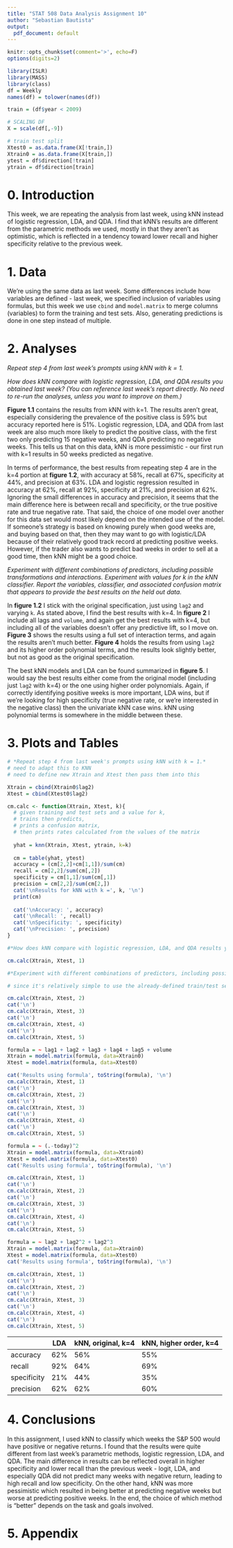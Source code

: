 ```yaml
---
title: "STAT 508 Data Analysis Assignment 10"
author: "Sebastian Bautista"
output:
  pdf_document: default
---
```

  
```r
knitr::opts_chunk$set(comment='>', echo=F)
options(digits=2)

library(ISLR)
library(MASS)
library(class)
df = Weekly
names(df) = tolower(names(df))

train = (df$year < 2009)

# SCALING DF
X = scale(df[,-9]) 

# train test split
Xtest0 = as.data.frame(X[!train,])
Xtrain0 = as.data.frame(X[train,])
ytest = df$direction[!train]
ytrain = df$direction[train]
```

# 0. Introduction

This week, we are repeating the analysis from last week, using kNN instead of logistic regression, LDA, and QDA. I find that kNN's results are different from the parametric methods we used, mostly in that they aren't as optimistic, which is reflected in a tendency toward lower recall and higher specificity relative to the previous week. 

# 1. Data

We're using the same data as last week. Some differences include how variables are defined - last week, we specified inclusion of variables using formulas, but this week we use `cbind` and `model.matrix` to merge columns (variables) to form the training and test sets. Also, generating predictions is done in one step instead of multiple.

# 2. Analyses

*Repeat step 4 from last week's prompts using kNN with k = 1.*

*How does kNN compare with logistic regression, LDA, and QDA results you obtained last week? (You can reference last week's report directly. No need to re-run the analyses, unless you want to improve on them.)*

**Figure 1.1** contains the results from kNN with k=1. The results aren't great, especially considering the prevalence of the positive class is 59% but accuracy reported here is 51%. Logistic regression, LDA, and QDA from last week are also much more likely to predict the positive class, with the first two only predicting 15 negative weeks, and QDA predicting no negative weeks. This tells us that on this data, kNN is more pessimistic - our first run with k=1 results in 50 weeks predicted as negative.

In terms of performance, the best results from repeating step 4 are in the k=4 portion at **figure 1.2**, with accuracy at 58%, recall at 67%, specificity at 44%, and precision at 63%. LDA and logistic regression resulted in accuracy at 62%, recall at 92%, specificity at 21%, and precision at 62%. Ignoring the small differences in accuracy and precision, it seems that the main difference here is between recall and specificity, or the true positive rate and true negative rate. That said, the choice of one model over another for this data set would most likely depend on the intended use of the model. If someone's strategy is based on knowing purely when good weeks are, and buying based on that, then they may want to go with logistic/LDA because of their relatively good track record at predicting positive weeks. However, if the trader also wants to predict bad weeks in order to sell at a good time, then kNN might be a good choice. 

*Experiment with different combinations of predictors, including possible transformations and interactions. Experiment with values for k in the kNN classifier. Report the variables, classifier, and associated confusion matrix that appears to provide the best results on the held out data.*

In **figure 1.2** I stick with the original specification, just using `lag2` and varying `k`. As stated above, I find the best results with k=4. In **figure 2** I include all lags and `volume`, and again get the best results with k=4, but including all of the variables doesn't offer any predictive lift, so I move on. **Figure 3** shows the results using a full set of interaction terms, and again the results aren't much better. **Figure 4** holds the results from using `lag2` and its higher order polynomial terms, and the results look slightly better, but not as good as the original specification.

The best kNN models and LDA can be found summarized in **figure 5**. I would say the best results either come from the original model (including just `lag2` with k=4) or the one using higher order polynomials. Again, if correctly identifying positive weeks is more important, LDA wins, but if we're looking for high specificity (true negative rate, or we're interested in the negative class) then the univariate kNN case wins. kNN using polynomial terms is somewhere in the middle between these. 

# 3. Plots and Tables

```r
# *Repeat step 4 from last week's prompts using kNN with k = 1.*
# need to adapt this to KNN
# need to define new Xtrain and Xtest then pass them into this

Xtrain = cbind(Xtrain0$lag2)
Xtest = cbind(Xtest0$lag2)

cm.calc <- function(Xtrain, Xtest, k){
  # given training and test sets and a value for k, 
  # trains then predicts,
  # prints a confusion matrix,
  # then prints rates calculated from the values of the matrix
  
  yhat = knn(Xtrain, Xtest, ytrain, k=k)
  
  cm = table(yhat, ytest)
  accuracy = (cm[2,2]+cm[1,1])/sum(cm)
  recall = cm[2,2]/sum(cm[,2])
  specificity = cm[1,1]/sum(cm[,1])
  precision = cm[2,2]/sum(cm[2,])
  cat('\nResults for kNN with k =', k, '\n')
  print(cm)
  
  cat('\nAccuracy: ', accuracy)
  cat('\nRecall: ', recall)
  cat('\nSpecificity: ', specificity)
  cat('\nPrecision: ', precision)
}

#*How does kNN compare with logistic regression, LDA, and QDA results you obtained last week? (You can reference last week's report directly. No need to re-run the analyses, unless you want to improve on them.)*

cm.calc(Xtrain, Xtest, 1)
```
\begin{center}\textbf{Figure 1.1 - kNN with k=1}\end{center}
\hrulefill

```r
#*Experiment with different combinations of predictors, including possible transformations and interactions. Experiment with values for k in the kNN classifier. Report the variables, classifier, and associated confusion matrix that appears to provide the best results on the held out data.*

# since it's relatively simple to use the already-defined train/test sets, vary k here

cm.calc(Xtrain, Xtest, 2)
cat('\n')
cm.calc(Xtrain, Xtest, 3)
cat('\n')
cm.calc(Xtrain, Xtest, 4)
cat('\n')
cm.calc(Xtrain, Xtest, 5)
```
\begin{center}\textbf{Figure 1.2 - kNN with k=2 through 5}\end{center}
\hrulefill

```r
formula = ~ lag1 + lag2 + lag3 + lag4 + lag5 + volume
Xtrain = model.matrix(formula, data=Xtrain0)
Xtest = model.matrix(formula, data=Xtest0)

cat('Results using formula', toString(formula), '\n')
cm.calc(Xtrain, Xtest, 1)
cat('\n')
cm.calc(Xtrain, Xtest, 2)
cat('\n')
cm.calc(Xtrain, Xtest, 3)
cat('\n')
cm.calc(Xtrain, Xtest, 4)
cat('\n')
cm.calc(Xtrain, Xtest, 5)

```
\begin{center}\textbf{Figure 2 - kNN with k=1 through 5, all lags}\end{center}
\hrulefill

```r
formula = ~ (.-today)^2
Xtrain = model.matrix(formula, data=Xtrain0)
Xtest = model.matrix(formula, data=Xtest0)
cat('Results using formula', toString(formula), '\n')

cm.calc(Xtrain, Xtest, 1)
cat('\n')
cm.calc(Xtrain, Xtest, 2)
cat('\n')
cm.calc(Xtrain, Xtest, 3)
cat('\n')
cm.calc(Xtrain, Xtest, 4)
cat('\n')
cm.calc(Xtrain, Xtest, 5)
```
\begin{center}\textbf{Figure 3 - kNN with k=1 through 5, interactions}\end{center}
\hrulefill

```r
formula = ~ lag2 + lag2^2 + lag2^3
Xtrain = model.matrix(formula, data=Xtrain0)
Xtest = model.matrix(formula, data=Xtest0)
cat('Results using formula', toString(formula), '\n')

cm.calc(Xtrain, Xtest, 1)
cat('\n')
cm.calc(Xtrain, Xtest, 2)
cat('\n')
cm.calc(Xtrain, Xtest, 3)
cat('\n')
cm.calc(Xtrain, Xtest, 4)
cat('\n')
cm.calc(Xtrain, Xtest, 5)
```
\begin{center}\textbf{Figure 4 - kNN with k=1 through 5, higher order terms}\end{center}
\hrulefill

|             | LDA | kNN, original, k=4 | kNN, higher order, k=4 |
|-------------|-----|--------------------|------------------------|
| accuracy    | 62% | 56%                | 55%                    |
| recall      | 92% | 64%                | 69%                    |
| specificity | 21% | 44%                | 35%                    |
| precision   | 62% | 62%                | 60%                    |

\begin{center}\textbf{Figure 5 - Best model summary}\end{center}
\hrulefill

# 4. Conclusions

In this assignment, I used kNN to classify which weeks the S&P 500 would have positive or negative returns. I found that the results were quite different from last week's parametric methods, logistic regression, LDA, and QDA. The main difference in results can be reflected overall in higher specificity and lower recall than the previous week - logit, LDA, and especially QDA did not predict many weeks with negative return, leading to high recall and low specificity. On the other hand, kNN was more pessimistic which resulted in being better at predicting negative weeks but worse at predicting positive weeks. In the end, the choice of which method is "better" depends on the task and goals involved. 

# 5. Appendix

```r
```
